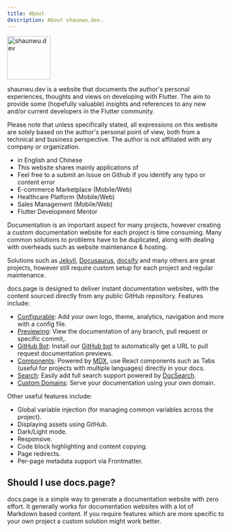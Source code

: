 ```yaml
---
title: About
description: About shaunwu.dev.
---
```

<p align="left">
<Image
  src="/assets/symbol.png"
  alt="shaunwu.dev"
  height="100"
/>
</p>

shaunwu.dev is a website that documents the author's personal experiences, thoughts and views on developing with Flutter. The aim to provide some (hopefully valuable) insights and references to any new and/or current developers in the Flutter community. 

Please note that unless specifically stated, all expressions on this website are solely based on the author's personal point of view, both from a technical and business perspective. The author is not affiliated with any company or organization.

- in English and Chinese
- This website shares mainly applications of 
- Feel free to a submit an issue on Github if you identify any typo or content error
- E-commerce Marketplace (Mobile/Web)
- Healthcare Platform (Mobile/Web)
- Sales Management (Mobile/Web)
- Flutter Development Mentor

Documentation is an important aspect for many projects, however creating a custom documentation website
for each project is time consuming. Many common solutions to problems have to be duplicated, along with
dealing with overheads such as website maintenance & hosting.

Solutions such as [Jekyll](https://jekyllrb.com/docs/github-pages/), [Docusaurus](https://docusaurus.io/),
[docsify](https://docsify.js.org/#/) and many others are great projects, however still require custom setup for each project
and regular maintenance.

docs.page is designed to deliver instant documentation websites, with the content sourced directly from any public
GitHub repository. Features include:

- [Configurable](/configuration): Add your own logo, theme, analytics, navigation and more with a config file.
- [Previewing](/previews): View the documentation of any branch, pull request or specific commit,.
- [GitHub Bot](/github-bot): Install our [GitHub bot](https://github.com/apps/docs-page) to automatically get a URL to pull request documentation previews.
- [Components](/components): Powered by [MDX](https://github.com/mdx-js/mdx), use React components such as Tabs (useful for projects with multiple languages) directly in your docs.
- [Search](/search): Easily add full search support powered by [DocSearch](https://docsearch.algolia.com/).
- [Custom Domains](/custom-domains): Serve your documentation using your own domain.

Other useful features include:

- Global variable injection (for managing common variables across the project).
- Displaying assets using GitHub.
- Dark/Light mode.
- Responsive.
- Code block highlighting and content copying.
- Page redirects.
- Per-page metadata support via Frontmatter.

## Should I use docs.page?

docs.page is a simple way to generate a documentation website with zero effort. It generally works for documentation websites with a lot of Markdown based content.
If you require features which are more specific to your own project a custom solution might work better.